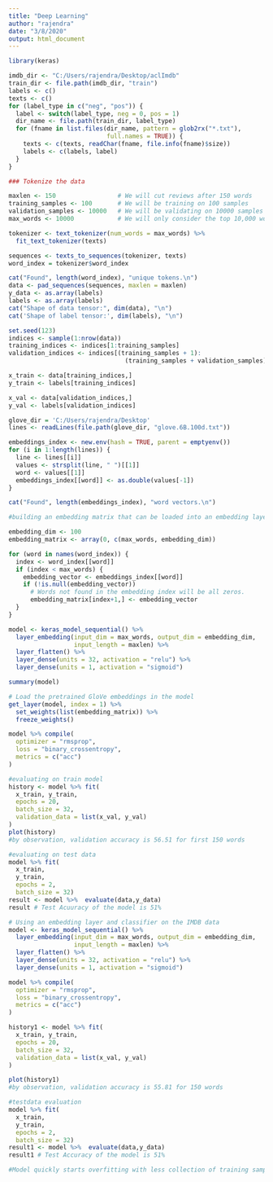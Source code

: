 ---
title: "Deep Learning"
author: "rajendra"
date: "3/8/2020"
output: html_document
---

```{r}
library(keras)

imdb_dir <- "C:/Users/rajendra/Desktop/aclImdb"
train_dir <- file.path(imdb_dir, "train")
labels <- c()
texts <- c()
for (label_type in c("neg", "pos")) {
  label <- switch(label_type, neg = 0, pos = 1)
  dir_name <- file.path(train_dir, label_type)
  for (fname in list.files(dir_name, pattern = glob2rx("*.txt"),
                           full.names = TRUE)) {
    texts <- c(texts, readChar(fname, file.info(fname)$size))
    labels <- c(labels, label)
  }
}
```

```{r}
### Tokenize the data

maxlen <- 150                 # We will cut reviews after 150 words
training_samples <- 100       # We will be training on 100 samples
validation_samples <- 10000   # We will be validating on 10000 samples
max_words <- 10000            # We will only consider the top 10,000 words in the dataset

tokenizer <- text_tokenizer(num_words = max_words) %>% 
  fit_text_tokenizer(texts)

sequences <- texts_to_sequences(tokenizer, texts)
word_index = tokenizer$word_index

cat("Found", length(word_index), "unique tokens.\n")
data <- pad_sequences(sequences, maxlen = maxlen)
y_data <- as.array(labels)
labels <- as.array(labels)
cat("Shape of data tensor:", dim(data), "\n")
cat('Shape of label tensor:', dim(labels), "\n")
```

```{r}
set.seed(123)
indices <- sample(1:nrow(data))
training_indices <- indices[1:training_samples]
validation_indices <- indices[(training_samples + 1): 
                                (training_samples + validation_samples)]

x_train <- data[training_indices,]
y_train <- labels[training_indices]

x_val <- data[validation_indices,]
y_val <- labels[validation_indices]

```

```{r}
glove_dir = 'C:/Users/rajendra/Desktop'
lines <- readLines(file.path(glove_dir, "glove.6B.100d.txt"))

embeddings_index <- new.env(hash = TRUE, parent = emptyenv())
for (i in 1:length(lines)) {
  line <- lines[[i]]
  values <- strsplit(line, " ")[[1]]
  word <- values[[1]]
  embeddings_index[[word]] <- as.double(values[-1])
}

cat("Found", length(embeddings_index), "word vectors.\n")

#building an embedding matrix that can be loaded into an embedding layer

embedding_dim <- 100
embedding_matrix <- array(0, c(max_words, embedding_dim))

for (word in names(word_index)) {
  index <- word_index[[word]]
  if (index < max_words) {
    embedding_vector <- embeddings_index[[word]]
    if (!is.null(embedding_vector))
      # Words not found in the embedding index will be all zeros.
      embedding_matrix[index+1,] <- embedding_vector
  }
}
```

```{r}
model <- keras_model_sequential() %>% 
  layer_embedding(input_dim = max_words, output_dim = embedding_dim, 
                  input_length = maxlen) %>% 
  layer_flatten() %>% 
  layer_dense(units = 32, activation = "relu") %>% 
  layer_dense(units = 1, activation = "sigmoid")

summary(model)

# Load the pretrained GloVe embeddings in the model
get_layer(model, index = 1) %>% 
  set_weights(list(embedding_matrix)) %>% 
  freeze_weights()

model %>% compile(
  optimizer = "rmsprop",
  loss = "binary_crossentropy",
  metrics = c("acc")
)

#evaluating on train model
history <- model %>% fit(
  x_train, y_train,
  epochs = 20,
  batch_size = 32,
  validation_data = list(x_val, y_val)
)
plot(history)
#by observation, validation accuracy is 56.51 for first 150 words
```

```{r}
#evaluating on test data
model %>% fit(
  x_train,
  y_train,
  epochs = 2,
  batch_size = 32)
result <- model %>%  evaluate(data,y_data)
result # Test Acuuracy of the model is 51%
```

```{r}
# Using an embedding layer and classifier on the IMDB data
model <- keras_model_sequential() %>% 
  layer_embedding(input_dim = max_words, output_dim = embedding_dim, 
                  input_length = maxlen) %>% 
  layer_flatten() %>% 
  layer_dense(units = 32, activation = "relu") %>% 
  layer_dense(units = 1, activation = "sigmoid")

model %>% compile(
  optimizer = "rmsprop",
  loss = "binary_crossentropy",
  metrics = c("acc")
)

```

```{r}
history1 <- model %>% fit(
  x_train, y_train,
  epochs = 20,
  batch_size = 32,
  validation_data = list(x_val, y_val)
)

plot(history1)
#by observation, validation accuracy is 55.81 for 150 words
```

```{r}
#testdata evaluation
model %>% fit(
  x_train,
  y_train,
  epochs = 2,
  batch_size = 32)
result1 <- model %>%  evaluate(data,y_data)
result1 # Test Accuracy of the model is 51%

#Model quickly starts overfitting with less collection of training samples. Model accuracy using both pre-trained embedding layer and embedding layer is the same when we take fewer training samples. Model efficiency depends on the number of samples we take and depends on which 100 samples we choose when we take a few samples.

```

